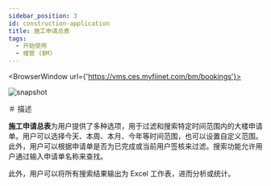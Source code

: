 ---
sidebar_position: 3
id: construction-application
title: 施工申请总表
tags:
  - 开始使用
  - 楼管 (BM)
---


<BrowserWindow url={'https://vms.ces.myfiinet.com/bm/bookings'}>

![snapshot](/assets/bm/bm-construction-application-zh-hant.png)

</BrowserWindow>

＃ 描述

**施工申请总表**为用户提供了多种选项，用于过滤和搜索特定时间范围内的大楼申请单。用户可以选择今天、本周、本月、今年等时间范围，也可以设置自定义范围。此外，用户可以根据申请单是否为已完成或当前用户签核来过滤。搜索功能允许用户通过输入申请单名称来查找。

此外，用户可以将所有搜索结果输出为 Excel 工作表，进而分析或统计。
